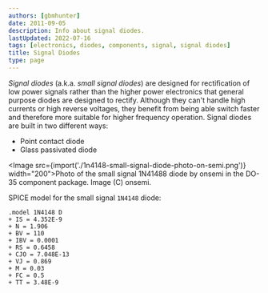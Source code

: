 ```yaml
---
authors: [gbmhunter]
date: 2011-09-05
description: Info about signal diodes.
lastUpdated: 2022-07-16
tags: [electronics, diodes, components, signal, signal diodes]
title: Signal Diodes
type: page
---
```


_Signal diodes_ (a.k.a. _small signal diodes_) are designed for rectification of low power signals rather than the higher power electronics that general purpose diodes are designed to rectify. Although they can't handle high currents or high reverse voltages, they benefit from being able switch faster and therefore more suitable for higher frequency operation. Signal diodes are built in two different ways:

* Point contact diode
* Glass passivated diode

<Image src={import('./1n4148-small-signal-diode-photo-on-semi.png')} width="200">Photo of the small signal 1N41488 diode by onsemi in the DO-35 component package. Image (C) onsemi.</Image>

SPICE model for the small signal `1N4148` diode:

```
.model 1N4148 D 
+ IS = 4.352E-9 
+ N = 1.906 
+ BV = 110 
+ IBV = 0.0001 
+ RS = 0.6458 
+ CJO = 7.048E-13 
+ VJ = 0.869 
+ M = 0.03 
+ FC = 0.5 
+ TT = 3.48E-9
```
